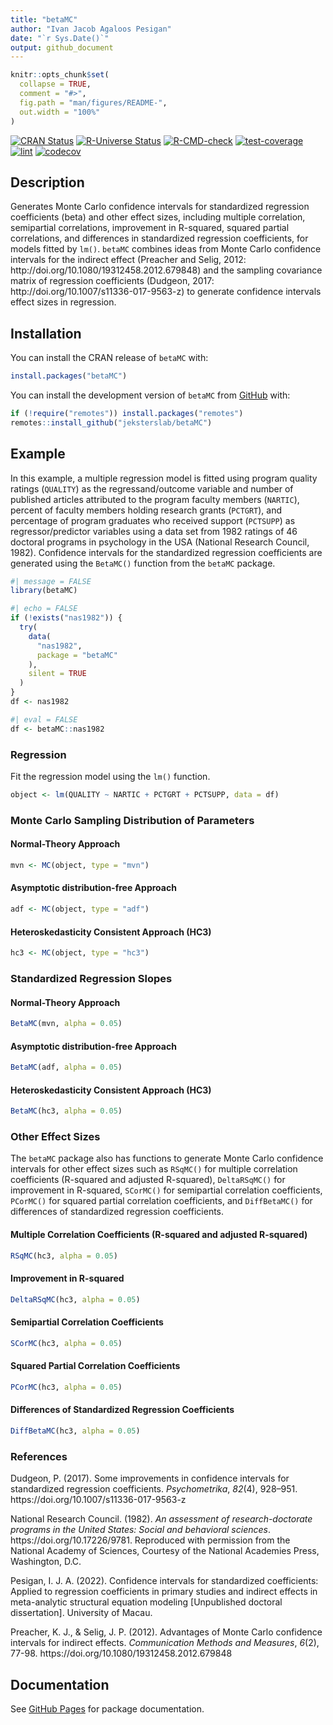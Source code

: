 ```yaml
---
title: "betaMC"
author: "Ivan Jacob Agaloos Pesigan"
date: "`r Sys.Date()`"
output: github_document
---
```


<!-- README.md is generated from README.Rmd. Please edit that file -->

```r
knitr::opts_chunk$set(
  collapse = TRUE,
  comment = "#>",
  fig.path = "man/figures/README-",
  out.width = "100%"
)
```

<!-- badges: start -->
[![CRAN Status](https://www.r-pkg.org/badges/version/betaMC)](https://cran.r-project.org/package=betaMC)
[![R-Universe Status](https://jeksterslab.r-universe.dev/badges/betaMC)](https://jeksterslab.r-universe.dev)
[![R-CMD-check](https://github.com/jeksterslab/betaMC/workflows/R-CMD-check/badge.svg)](https://github.com/jeksterslab/betaMC/actions)
[![test-coverage](https://github.com/jeksterslab/betaMC/actions/workflows/test-coverage.yaml/badge.svg)](https://github.com/jeksterslab/betaMC/actions/workflows/test-coverage.yaml)
[![lint](https://github.com/jeksterslab/betaMC/actions/workflows/lint.yaml/badge.svg)](https://github.com/jeksterslab/betaMC/actions/workflows/lint.yaml)
[![codecov](https://codecov.io/gh/jeksterslab/betaMC/branch/main/graph/badge.svg?token=KVLUET3DJ6)](https://codecov.io/gh/jeksterslab/betaMC)
<!-- badges: end -->

## Description

Generates Monte Carlo confidence intervals
for standardized regression coefficients (beta) and other effect sizes,
including multiple correlation, semipartial correlations,
improvement in R-squared, squared partial correlations,
and differences in standardized regression coefficients,
for models fitted by `lm()`.
`betaMC` combines ideas from Monte Carlo confidence intervals for the indirect effect
(Preacher and Selig, 2012: http://doi.org/10.1080/19312458.2012.679848)
and the sampling covariance matrix of regression coefficients
(Dudgeon, 2017: http://doi.org/10.1007/s11336-017-9563-z)
to generate confidence intervals effect sizes in regression.

## Installation

You can install the CRAN release of `betaMC` with:

```r
install.packages("betaMC")
```

You can install the development version of `betaMC` from
[GitHub](https://github.com/jeksterslab/betaMC) with:

```r
if (!require("remotes")) install.packages("remotes")
remotes::install_github("jeksterslab/betaMC")
```

## Example

In this example, a multiple regression model is fitted
using program quality ratings (`QUALITY`) as the regressand/outcome variable
and number of published articles attributed to the program faculty members (`NARTIC`),
percent of faculty members holding research grants (`PCTGRT`), and
percentage of program graduates who received support (`PCTSUPP`) as regressor/predictor variables
using a data set from 1982 ratings of 46 doctoral programs in psychology in the USA (National Research Council, 1982).
Confidence intervals for the standardized regression coefficients are generated
using the `BetaMC()` function from the `betaMC` package.

```r
#| message = FALSE
library(betaMC)
```

```r
#| echo = FALSE
if (!exists("nas1982")) {
  try(
    data(
      "nas1982",
      package = "betaMC"
    ),
    silent = TRUE
  )
}
df <- nas1982
```

```r
#| eval = FALSE
df <- betaMC::nas1982
```

### Regression

Fit the regression model using the `lm()` function.

```r
object <- lm(QUALITY ~ NARTIC + PCTGRT + PCTSUPP, data = df)
```

### Monte Carlo Sampling Distribution of Parameters

#### Normal-Theory Approach

```r
mvn <- MC(object, type = "mvn")
```

#### Asymptotic distribution-free Approach

```r
adf <- MC(object, type = "adf")
```

#### Heteroskedasticity Consistent Approach (HC3)

```r
hc3 <- MC(object, type = "hc3")
```

### Standardized Regression Slopes

#### Normal-Theory Approach

```r
BetaMC(mvn, alpha = 0.05)
```

#### Asymptotic distribution-free Approach

```r
BetaMC(adf, alpha = 0.05)
```

#### Heteroskedasticity Consistent Approach (HC3)

```r
BetaMC(hc3, alpha = 0.05)
```

### Other Effect Sizes

The `betaMC` package also has functions to generate Monte Carlo confidence intervals
for other effect sizes such as
`RSqMC()` for multiple correlation coefficients (R-squared and adjusted R-squared),
`DeltaRSqMC()` for improvement in R-squared,
`SCorMC()` for semipartial correlation coefficients,
`PCorMC()` for squared partial correlation coefficients,
and
`DiffBetaMC()` for differences of standardized regression coefficients.

#### Multiple Correlation Coefficients (R-squared and adjusted R-squared)

```r
RSqMC(hc3, alpha = 0.05)
```

#### Improvement in R-squared

```r
DeltaRSqMC(hc3, alpha = 0.05)
```

#### Semipartial Correlation Coefficients

```r
SCorMC(hc3, alpha = 0.05)
```

#### Squared Partial Correlation Coefficients

```r
PCorMC(hc3, alpha = 0.05)
```

#### Differences of Standardized Regression Coefficients

```r
DiffBetaMC(hc3, alpha = 0.05)
```

### References

Dudgeon, P. (2017).
Some improvements in confidence intervals for standardized regression coefficients. 
*Psychometrika*, *82*(4), 928–951.
https://doi.org/10.1007/s11336-017-9563-z

National Research Council. (1982).
*An assessment of research-doctorate programs in the United States: Social and behavioral sciences*.
https://doi.org/10.17226/9781.
Reproduced with permission from the National Academy of Sciences,
Courtesy of the National Academies Press, Washington, D.C.

Pesigan, I. J. A. (2022).
Confidence intervals for standardized coefficients:
Applied to regression coefficients in primary studies and indirect effects in meta-analytic structural equation modeling [Unpublished doctoral dissertation].
University of Macau. 

Preacher, K. J., & Selig, J. P. (2012).
Advantages of Monte Carlo confidence intervals for indirect effects.
*Communication Methods and Measures*, *6*(2), 77-98.
https://doi.org/10.1080/19312458.2012.679848

## Documentation

See
[GitHub Pages](https://jeksterslab.github.io/betaMC/index.html)
for package documentation.
